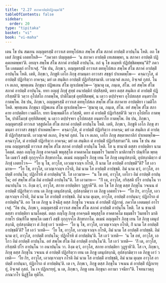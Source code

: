 ```yaml
---
title: "2.27 สภาคาปตฺติปฏิกมฺมวิธิ"
tableOfContents: false
sidebar:
  order: 20
type: "tipitaka"
basket: "vi"
book: "vi-maha"
---
```



<DynamicBreadcrumb />

<Division number="171" book="vi-maha">

<Paragraph number="717" book="vi-maha">
เตน โข ปน สมเยน อญฺญตรสฺมิํ อาวาเส ตทหุโปสเถ สพฺโพ สํโฆ สภาคํ อาปตฺติํ อาปนฺโน โหติ. อถ โข เตสํ ภิกฺขูนํ เอตทโหสิ—  “ภควตา ปญฺญตฺตํ—  ‘น สภาคา อาปตฺติ เทเสตพฺพา, น สภาคา อาปตฺติ ปฏิคฺคเหตพฺพา’ติ. อยญฺจ สพฺโพ สํโฆ สภาคํ อาปตฺติํ อาปนฺโน. กถํ นุ โข อเมฺหหิ ปฏิปชฺชิตพฺพนฺ”ติ? ภควโต เอตมตฺถํ อาโรเจสุํ.
</Paragraph>

<Paragraph number="718" book="vi-maha">
“อิธ ปน, ภิกฺขเว, อญฺญตรสฺมิํ อาวาเส ตทหุโปสเถ สพฺโพ สํโฆ สภาคํ อาปตฺติํ อาปนฺโน โหติ. เตหิ, ภิกฺขเว, ภิกฺขูหิ เอโก ภิกฺขุ สามนฺตา อาวาสา สชฺชุกํ ปาเหตพฺโพ—  คจฺฉาวุโส, ตํ อาปตฺติํ ปฏิกริตฺวา อาคจฺฉ; มยํ เต สนฺติเก อาปตฺติํ ปฏิกริสฺสามาติ. เอวญฺเจตํ ลเภถ, อิจฺเจตํ กุสลํ. โน เจ ลเภถ, พฺยตฺเตน ภิกฺขุนา ปฏิพเลน สํโฆ ญาเปตพฺโพ—
</Paragraph>

<Paragraph number="719" book="vi-maha">
‘สุณาตุ เม, ภนฺเต, สํโฆ. อยํ สพฺโพ สํโฆ สภาคํ อาปตฺติํ อาปนฺโน. ยทา อญฺญํ ภิกฺขุํ สุทฺธํ อนาปตฺติกํ ปสฺสิสฺสติ, ตทา ตสฺส สนฺติเก ตํ อาปตฺติํ ปฏิกริสฺสตี’ติ วตฺวา อุโปสโถ กาตพฺโพ, ปาติโมกฺขํ อุทฺทิสิตพฺพํ, น เตฺวว ตปฺปจฺจยา อุโปสถสฺส อนฺตราโย กาตพฺโพ.
</Paragraph>

<Paragraph number="720" book="vi-maha">
อิธ ปน, ภิกฺขเว, อญฺญตรสฺมิํ อาวาเส ตทหุโปสเถ สพฺโพ สํโฆ สภาคาย อาปตฺติยา เวมติโก โหติ. พฺยตฺเตน ภิกฺขุนา ปฏิพเลน สํโฆ ญาเปตพฺโพ—
</Paragraph>

<Paragraph number="721" book="vi-maha">
‘สุณาตุ เม, ภนฺเต, สํโฆ. อยํ สพฺโพ สํโฆ สภาคาย อาปตฺติยา เวมติโก. ยทา นิพฺเพมติโก ภวิสฺสติ, ตทา ตํ อาปตฺติํ ปฏิกริสฺสตี’ติ วตฺวา อุโปสโถ กาตพฺโพ, ปาติโมกฺขํ อุทฺทิสิตพฺพํ; น เตฺวว ตปฺปจฺจยา อุโปสถสฺส อนฺตราโย กาตพฺโพ.
</Paragraph>

<Paragraph number="722" book="vi-maha">
อิธ ปน, ภิกฺขเว, อญฺญตรสฺมิํ อาวาเส วสฺสูปคโต สํโฆ สภาคํ อาปตฺติํ อาปนฺโน โหติ. เตหิ, ภิกฺขเว, ภิกฺขูหิ เอโก ภิกฺขุ สามนฺตา อาวาสา สชฺชุกํ ปาเหตพฺโพ—  คจฺฉาวุโส, ตํ อาปตฺติํ ปฏิกริตฺวา อาคจฺฉ; มยํ เต สนฺติเก ตํ อาปตฺติํ ปฏิกริสฺสามาติ. เอวญฺเจตํ ลเภถ, อิจฺเจตํ กุสลํ. โน เจ ลเภถ, เอโก ภิกฺขุ สตฺตาหกาลิกํ ปาเหตพฺโพ—  คจฺฉาวุโส, ตํ อาปตฺติํ ปฏิกริตฺวา อาคจฺฉ; มยํ เต สนฺติเก ตํ อาปตฺติํ ปฏิกริสฺสามา”ติ.
</Paragraph>

<Paragraph number="723" book="vi-maha">
เตน โข ปน สมเยน อญฺญตรสฺมิํ อาวาเส สพฺโพ สํโฆ สภาคํ อาปตฺติํ อาปนฺโน โหติ. โส น ชานาติ ตสฺสา อาปตฺติยา นามโคตฺตํ. ตตฺถ อญฺโญ ภิกฺขุ อาคจฺฉติ พหุสฺสุโต อาคตาคโม ธมฺมธโร วินยธโร มาติกาธโร ปณฺฑิโต พฺยตฺโต เมธาวี ลชฺชี กุกฺกุจฺจโก สิกฺขากาโม. ตเมนํ อญฺญตโร ภิกฺขุ เยน โส ภิกฺขุ เตนุปสงฺกมิ, อุปสงฺกมิตฺวา ตํ ภิกฺขุํ เอตทโวจ—  “โย นุ โข, อาวุโส, เอวญฺเจวญฺจ กโรติ, กิํ นาม โส อาปตฺติํ อาปชฺชตี”ติ? โส เอวมาห—  “โย โข, อาวุโส, เอวญฺเจวญฺจ กโรติ, อิมํ นาม โส อาปตฺติํ อาปชฺชติ. อิมํ นาม ตฺวํ, อาวุโส, อาปตฺติํ อาปนฺโน; ปฏิกโรหิ ตํ อาปตฺตินฺ”ติ. โส เอวมาห—  “น โข อหํ, อาวุโส, เอโกว อิมํ อาปตฺติํ อาปนฺโน; อยํ สพฺโพ สํโฆ อิมํ อาปตฺติํ อาปนฺโน”ติ. โส เอวมาห—  “กิํ เต, อาวุโส, กริสฺสติ ปโร อาปนฺโน วา อนาปนฺโน วา. อิงฺฆ ตฺวํ, อาวุโส, สกาย อาปตฺติยา วุฏฺฐาหี”ติ. อถ โข โส ภิกฺขุ ตสฺส ภิกฺขุโน วจเนน ตํ อาปตฺติํ ปฏิกริตฺวา เยน เต ภิกฺขู เตนุปสงฺกมิ, อุปสงฺกมิตฺวา เต ภิกฺขู เอตทโวจ—  “โย กิร, อาวุโส, เอวญฺเจวญฺจ กโรติ, อิมํ นาม โส อาปตฺติํ อาปชฺชติ. อิมํ นาม ตุเมฺห, อาวุโส, อาปตฺติํ อาปนฺนา; ปฏิกโรถ ตํ อาปตฺตินฺ”ติ. อถ โข เต ภิกฺขู น อิจฺฉิํสุ ตสฺส ภิกฺขุโน วจเนน ตํ อาปตฺติํ ปฏิกาตุํ. ภควโต เอตมตฺถํ อาโรเจสุํ.
</Paragraph>

<Paragraph number="724" book="vi-maha">
“อิธ ปน, ภิกฺขเว, อญฺญตรสฺมิํ อาวาเส สพฺโพ สํโฆ สภาคํ อาปตฺติํ อาปนฺโน โหติ. โส น ชานาติ ตสฺสา อาปตฺติยา นามโคตฺตํ. ตตฺถ อญฺโญ ภิกฺขุ อาคจฺฉติ พหุสฺสุโต อาคตาคโม ธมฺมธโร วินยธโร มาติกาธโร ปณฺฑิโต พฺยตฺโต เมธาวี ลชฺชี กุกฺกุจฺจโก สิกฺขากาโม. ตเมนํ อญฺญตโร ภิกฺขุ เยน โส ภิกฺขุ เตนุปสงฺกมิ, อุปสงฺกมิตฺวา ตํ ภิกฺขุํ เอวํ วเทติ—  ‘โย นุ โข, อาวุโส, เอวญฺเจวญฺจ กโรติ, กิํ นาม โส อาปตฺติํ อาปชฺชตี’ติ? โส เอวํ วเทติ—  ‘โย โข, อาวุโส, เอวญฺเจวญฺจ กโรติ, อิมํ นาม โส อาปตฺติํ อาปชฺชติ. อิมํ นาม ตฺวํ, อาวุโส, อาปตฺติํ อาปนฺโน; ปฏิกโรหิ ตํ อาปตฺตินฺ’ติ. โส เอวํ วเทติ—  ‘น โข อหํ, อาวุโส, เอโกว อิมํ อาปตฺติํ อาปนฺโน. อยํ สพฺโพ สํโฆ อิมํ อาปตฺติํ อาปนฺโน’ติ. โส เอวํ วเทติ—  ‘กิํ เต, อาวุโส, กริสฺสติ ปโร อาปนฺโน วา อนาปนฺโน วา. อิงฺฆ ตฺวํ, อาวุโส, สกาย อาปตฺติยา วุฏฺฐาหี’ติ. โส เจ, ภิกฺขเว, ภิกฺขุ ตสฺส ภิกฺขุโน วจเนน ตํ อาปตฺติํ ปฏิกริตฺวา เยน เต ภิกฺขู เตนุปสงฺกมิ, อุปสงฺกมิตฺวา เต ภิกฺขู เอวํ วเทติ—  ‘โย กิร, อาวุโส, เอวญฺเจวญฺจ กโรติ อิมํ นาม โส อาปตฺติํ อาปชฺชติ, อิมํ นาม ตุเมฺห อาวุโส อาปตฺติํ อาปนฺนา, ปฏิกโรถ ตํ อาปตฺตินฺ’ติ. เต เจ, ภิกฺขเว, ภิกฺขู ตสฺส ภิกฺขุโน วจเนน ตํ อาปตฺติํ ปฏิกเรยฺยุํ, อิจฺเจตํ กุสลํ. โน เจ ปฏิกเรยฺยุํ, น เต, ภิกฺขเว, ภิกฺขู เตน ภิกฺขุนา อกามา วจนียา”ติ.

</Paragraph>
</Division>

<Paragraph number="725" type="center" book="vi-maha">
โจทนาวตฺถุภาณวาโร นิฏฺฐิโต ทุติโย.
</Paragraph>
